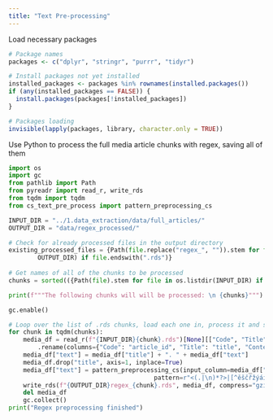 ```yaml
---
title: "Text Pre-processing"
---
```

Load necessary packages
```r
# Package names
packages <- c("dplyr", "stringr", "purrr", "tidyr")

# Install packages not yet installed
installed_packages <- packages %in% rownames(installed.packages())
if (any(installed_packages == FALSE)) {
  install.packages(packages[!installed_packages])
}

# Packages loading
invisible(lapply(packages, library, character.only = TRUE))

```

Use Python to process the full media article chunks with regex, saving all of them
```python
import os
import gc
from pathlib import Path
from pyreadr import read_r, write_rds
from tqdm import tqdm
from cs_text_pre_process import pattern_preprocessing_cs

INPUT_DIR = "../1.data_extraction/data/full_articles/"
OUTPUT_DIR = "data/regex_processed/"

# Check for already processed files in the output directory
existing_processed_files = {Path(file.replace("regex_", "")).stem for file in os.listdir(
        OUTPUT_DIR) if file.endswith(".rds")}
        
# Get names of all of the chunks to be processed        
chunks = sorted(({Path(file).stem for file in os.listdir(INPUT_DIR) if file.endswith(".rds")} - existing_processed_files))

print(f"""The following chunks will will be processed: \n {chunks}""")

gc.enable()

# Loop over the list of .rds chunks, load each one in, process it and save it to a different folder
for chunk in tqdm(chunks):
    media_df = read_r(f"{INPUT_DIR}{chunk}.rds")[None][["Code", "Title", "Content"]] \
        .rename(columns={"Code": "article_id", "Title": "title", "Content": "text"})
    media_df["text"] = media_df["title"] + ". " + media_df["text"]
    media_df.drop("title", axis=1, inplace=True)
    media_df["text"] = pattern_preprocessing_cs(input_column=media_df["text"],
                                        pattern=r"<(.|\n)*?>|[^ěščřžýáíéóúůďťňĎŇŤŠČŘŽÝÁÍÉÚŮĚÓa-zA-Z0-9\.\?\! ]")
    write_rds(f"{OUTPUT_DIR}regex_{chunk}.rds", media_df, compress="gzip")
    del media_df
    gc.collect()
print("Regex preprocessing finished")    

```
